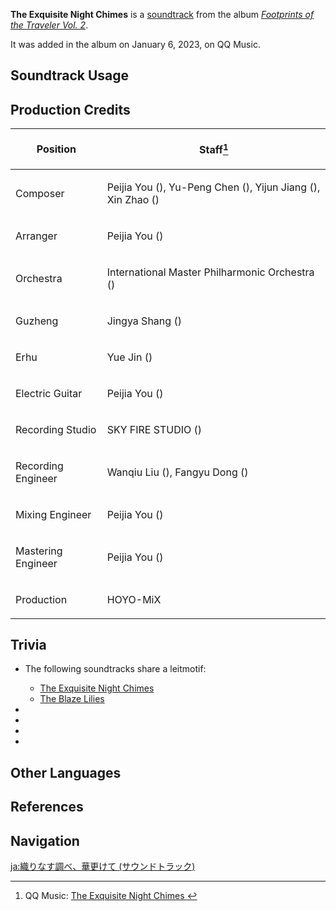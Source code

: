 {{About|the soundtrack|the [[Version/3.4|Version 3.4]] Flagship Event|The Exquisite Night Chimes}}
{{Soundtrack Infobox
|title          = The Exquisite Night Chimes
|image          = Footprints of the Traveler Vol 2.png
|album          = Footprints of the Traveler Vol. 2
|album2         = Footprints of the Traveler (CN)
|releaseDate    = 2023-01-06
|disc           =
|number         = 05
|number2        = 20
|featured       =
|featured2      =
|featured3      =
|featured_disc  =
|featured_disc2 =
|featured_disc3 =
|youtube_id     = TLR6bfpVH1E
|spotify_id     = 1cRsCwBtutvMOU9DmtVY5a
|previous       = All Senses Clear, All Existence Void (Soundtrack)
|next           = Windblume's Breath (Soundtrack)
}}
'''The Exquisite Night Chimes''' is a [[soundtrack]] from the album ''[[Footprints of the Traveler Vol. 2]]''.

It was added in the album on January 6, 2023, on QQ Music.

==Soundtrack Usage==
{{Soundtrack Usage
|mediaoriginal = Version Trailer;;3.4
}}

==Production Credits==
{| class="wikitable"
! Position
! Staff<ref>QQ Music: [https://y.qq.com/n/ryqq/songDetail/390516535 The Exquisite Night Chimes {{zh|磬弦奏华夜}}]</ref>
|-
! Composer
| Peijia You ({{zh|尤裴佳}}), Yu-Peng Chen ({{zh|陈致逸}}), Yijun Jiang ({{zh|姜以君}}), Xin Zhao ({{zh|赵鑫}})
|-
! Arranger
| Peijia You ({{zh|尤裴佳}})
|-
! Orchestra
| International Master Philharmonic Orchestra ({{zh|国际首席爱乐乐团}})
|-
! Guzheng
| Jingya Shang ({{zh|尚靖雅}})
|-
! Erhu
| Yue Jin ({{zh|金玥}})
|-
! Electric Guitar
| Peijia You ({{zh|尤裴佳}})
|-
! Recording Studio
| SKY FIRE STUDIO ({{zh|九紫天诚录音棚}})
|-
! Recording Engineer
| Wanqiu Liu ({{zh|刘婉秋}}), Fangyu Dong ({{zh|董方昱}})
|-
! Mixing Engineer
| Peijia You ({{zh|尤裴佳}})
|-
! Mastering Engineer
| Peijia You ({{zh|尤裴佳}})
|-
! Production
| HOYO-MiX
|}

==Trivia==
* <section begin="ExquisiteNightChimesLeitmotif" />The following soundtracks share a leitmotif:
** [[The Exquisite Night Chimes (Soundtrack)|The Exquisite Night Chimes]]
** [[The Blaze Lilies]]<section end="ExquisiteNightChimesLeitmotif" />
* {{Transclude|Liyue (Soundtrack)|LanternRiteLeitmotif|section=1}}
* {{Transclude|Immaculate Ardency|YaoyaoLeitmotif|section=1}}
* {{Transclude|Cogitation of Epochs|AlhaithamLeitmotif|section=1}}
* {{Transclude|Pairidaeza|EternalOasisLeitmotif|section=1}}

==Other Languages==
{{Other Languages|The Exquisite Night Chimes}}

==References==
{{Reflist}}

==Navigation==
{{Soundtrack Navbox|Footprints of the Traveler}}

[[ja:織りなす調べ、華更けて (サウンドトラック)]]